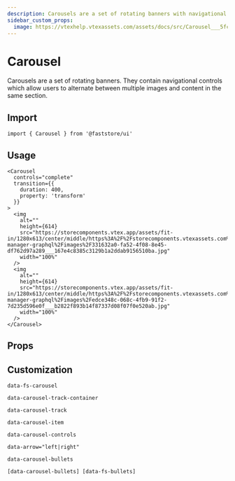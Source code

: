 ```yaml
---
description: Carousels are a set of rotating banners with navigational controls.
sidebar_custom_props: 
  image: https://vtexhelp.vtexassets.com/assets/docs/src/Carousel___5fc05704f14989df4822f7e57a6e802e.png
---
```



# Carousel

Carousels are a set of rotating banners. They contain navigational controls which allow users to alternate between multiple images and content in the same section.

## Import

```tsx
import { Carousel } from '@faststore/ui'
```

## Usage

```tsx live
<Carousel
  controls="complete"
  transition={{
    duration: 400,
    property: 'transform'
  }}
>
  <img
    alt=""
    height={614}
    src="https://storecomponents.vtex.app/assets/fit-in/1280x613/center/middle/https%3A%2F%2Fstorecomponents.vtexassets.com%2Fassets%2Fvtex.file-manager-graphql%2Fimages%2F331632a0-fa52-4f08-8e45-df762d97a289___167e4c8385c3129b1a2ddab9156510ba.jpg"
    width="100%"
  />
  <img
    alt=""
    height={614}
    src="https://storecomponents.vtex.app/assets/fit-in/1280x613/center/middle/https%3A%2F%2Fstorecomponents.vtexassets.com%2Fassets%2Fvtex.file-manager-graphql%2Fimages%2Fedce348c-068c-4fb9-91f2-7d235d596e0f___b2822f893b14f87337d08f07f0e520ab.jpg"
    width="100%"
  />
</Carousel>
```

## Props

<PropsSection name="Carousel" />

## Customization

`data-fs-carousel`

`data-carousel-track-container`

`data-carousel-track`

`data-carousel-item`

`data-carousel-controls`

`data-arrow="left|right"`

`data-carousel-bullets`

`[data-carousel-bullets] [data-fs-bullets]`
